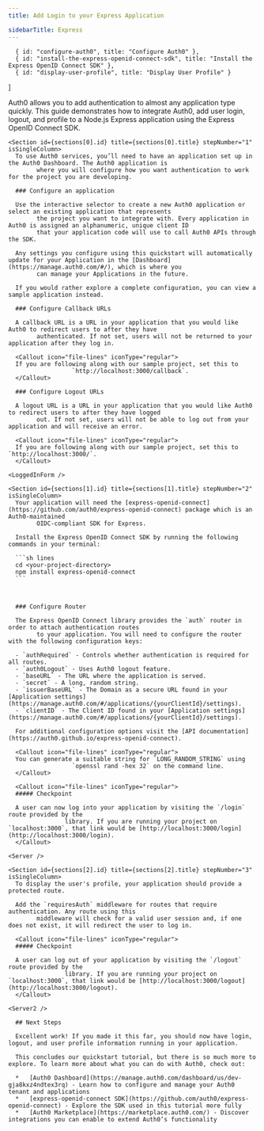 ```yaml
---
title: Add Login to your Express Application

sidebarTitle: Express
---
```



      { id: "configure-auth0", title: "Configure Auth0" },
      { id: "install-the-express-openid-connect-sdk", title: "Install the Express OpenID Connect SDK" },
      { id: "display-user-profile", title: "Display User Profile" }
]

<Recipe isSingleColumn>
  <Content>
    Auth0 allows you to add authentication to almost any application type quickly. This guide demonstrates how to
        integrate Auth0, add user login, logout, and profile to a Node.js Express application using the Express OpenID
        Connect SDK.

    <Section id={sections[0].id} title={sections[0].title} stepNumber="1" isSingleColumn>
      To use Auth0 services, you’ll need to have an application set up in the Auth0 Dashboard. The Auth0 application is
            where you will configure how you want authentication to work for the project you are developing.

      ### Configure an application

      Use the interactive selector to create a new Auth0 application or select an existing application that represents
            the project you want to integrate with. Every application in Auth0 is assigned an alphanumeric, unique client ID
            that your application code will use to call Auth0 APIs through the SDK.

      Any settings you configure using this quickstart will automatically update for your Application in the [Dashboard](https://manage.auth0.com/#/), which is where you
            can manage your Applications in the future.

      If you would rather explore a complete configuration, you can view a sample application instead.

      ### Configure Callback URLs

      A callback URL is a URL in your application that you would like Auth0 to redirect users to after they have
            authenticated. If not set, users will not be returned to your application after they log in.

      <Callout icon="file-lines" iconType="regular">
      If you are following along with our sample project, set this to
                      `http://localhost:3000/callback`.
      </Callout>

      ### Configure Logout URLs

      A logout URL is a URL in your application that you would like Auth0 to redirect users to after they have logged
            out. If not set, users will not be able to log out from your application and will receive an error.

      <Callout icon="file-lines" iconType="regular">
      If you are following along with our sample project, set this to `http://localhost:3000/`.
      </Callout>
    
    <LoggedInForm />
</Section>

    <Section id={sections[1].id} title={sections[1].title} stepNumber="2" isSingleColumn>
      Your application will need the [express-openid-connect](https://github.com/auth0/express-openid-connect) package which is an Auth0-maintained
            OIDC-compliant SDK for Express.

      Install the Express OpenID Connect SDK by running the following commands in your terminal:

      ```sh lines
      cd <your-project-directory>
      npm install express-openid-connect
      ```

      

      ### Configure Router

      The Express OpenID Connect library provides the `auth` router in order to attach authentication routes
            to your application. You will need to configure the router with the following configuration keys:

      - `authRequired` - Controls whether authentication is required for all routes.
      - `auth0Logout` - Uses Auth0 logout feature.
      - `baseURL` - The URL where the application is served.
      - `secret` - A long, random string.
      - `issuerBaseURL` - The Domain as a secure URL found in your [Application settings](https://manage.auth0.com/#/applications/{yourClientId}/settings).
      - `clientID` - The Client ID found in your [Application settings](https://manage.auth0.com/#/applications/{yourClientId}/settings).

      For additional configuration options visit the [API documentation](https://auth0.github.io/express-openid-connect).

      <Callout icon="file-lines" iconType="regular">
      You can generate a suitable string for `LONG_RANDOM_STRING` using
                      `openssl rand -hex 32` on the command line.
      </Callout>

      <Callout icon="file-lines" iconType="regular">
      ##### Checkpoint

      A user can now log into your application by visiting the `/login` route provided by the
                    library. If you are running your project on `localhost:3000`, that link would be [http://localhost:3000/login](http://localhost:3000/login).
      </Callout>
    
    <Server />
</Section>

    <Section id={sections[2].id} title={sections[2].title} stepNumber="3" isSingleColumn>
      To display the user's profile, your application should provide a protected route.

      Add the `requiresAuth` middleware for routes that require authentication. Any route using this
            middleware will check for a valid user session and, if one does not exist, it will redirect the user to log in.

      <Callout icon="file-lines" iconType="regular">
      ##### Checkpoint

      A user can log out of your application by visiting the `/logout` route provided by the
                    library. If you are running your project on `localhost:3000`, that link would be [http://localhost:3000/logout](http://localhost:3000/logout).
      </Callout>
    
    <Server2 />
</Section>

      ## Next Steps

      Excellent work! If you made it this far, you should now have login, logout, and user profile information running in your application.

      This concludes our quickstart tutorial, but there is so much more to explore. To learn more about what you can do with Auth0, check out:

      *   [Auth0 Dashboard](https://manage.auth0.com/dashboard/us/dev-gja8kxz4ndtex3rq) - Learn how to configure and manage your Auth0 tenant and applications
      *   [express-openid-connect SDK](https://github.com/auth0/express-openid-connect) - Explore the SDK used in this tutorial more fully
      *   [Auth0 Marketplace](https://marketplace.auth0.com/) - Discover integrations you can enable to extend Auth0’s functionality
  </Content>

  
</Recipe>
